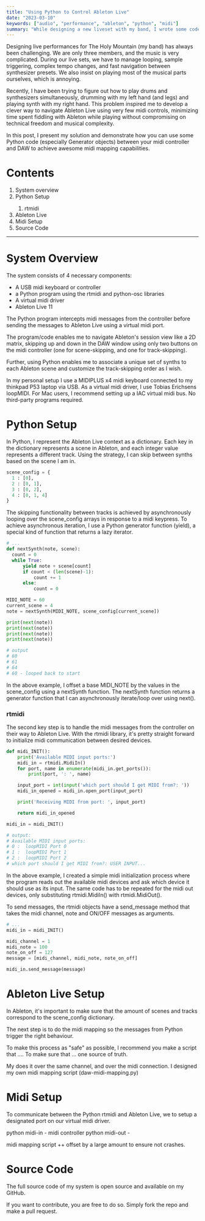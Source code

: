```yaml
---
title: "Using Python to Control Ableton Live"
date: "2023-03-10"
keywords: ["audio", "performance", "ableton", "python", "midi"]
summary: "While designing a new liveset with my band, I wrote some code to help me better and more efficiently navigate Ableton Live's session view using very few midi controls. Here is how I did it."
---
```


<MyImage
  src="/img/abletonmidi-overview1.gif"
  alt="overview of my setup to navigate Ableton Live using python"
/>

Designing live performances for <MyLink url="https://theholymountain.net">The Holy Mountain</MyLink> (my band) has always been challenging. We are only three members, and the music is very complicated. During our live sets, we have to manage looping, sample triggering, complex tempo changes, and fast navigation between synthesizer presets. We also insist on playing most of the musical parts ourselves, which is annoying.

Recently, I have been trying to figure out how to play drums and synthesizers simultaneously, drumming with my left hand (and legs) and playing synth with my right hand. This problem inspired me to develop a clever way to navigate <MyLink href="https://ableton.com/">Ableton Live</MyLink> using very few midi controls, minimizing time spent fiddling with Ableton while playing without compromising on technical freedom and musical complexity.

In this post, I present my solution and demonstrate how you can use some Python code (especially Generator objects) between your midi controller and DAW to achieve awesome midi mapping capabilities.

# Contents

<ol>
  <li>
    <MyLink href="#system-overview">System overview</MyLink>
  </li>
  <li>
    <MyLink href="#python-setup">Python Setup</MyLink>
  </li>
  <ol>
    <li>
      <MyLink href="#rtmidi">rtmidi</MyLink>
    </li>
  </ol>
  <li>
    <MyLink href="#ableton-live-setup">Ableton Live</MyLink>
  </li>
  <li>
    <MyLink href="#midi-setup">Midi Setup</MyLink>
  </li>
  <li>
    <MyLink href="#source-code">Source Code</MyLink>
  </li>
</ol>

<hr />

<h1 id="system-overview">System Overview</h1>

<MyImage
  src="/img/abletonmidi-system-diagram.png"
  alt="system diagram of my setup."
/>

The system consists of 4 necessary components:

<ul>
  <li>A USB midi keyboard or controller</li>
  <li>a Python program using the rtmidi and python-osc libraries</li>
  <li>A virtual midi driver</li>
  <li>Ableton Live 11</li>
</ul>

The Python program intercepts midi messages from the controller before sending the messages to Ableton Live using a virtual midi port.

The program/code enables me to navigate Ableton's session view like a 2D matrix, skipping up and down in the DAW window using only two buttons on the midi controller (one for scene-skipping, and one for track-skipping).

Further, using Python enables me to associate a unique set of synths to each Ableton scene and customize the track-skipping order as I wish.

<MyImage
  src="/img/abletonmidi-overview2-wkeys.gif"
  alt="overview of my setup with keys"
  caption="By associating specific tracks with specific scenes in Ableton Live, I can navigate complex live sets using very few controls."
/>

In my personal setup I use a MIDIPLUS x4 midi keyboard connected to my thinkpad P53 laptop via USB. As a virtual midi driver, I use <MyLink href="https://www.tobias-erichsen.de/software/loopmidi.html">Tobias Erichsens loopMIDI</MyLink>. For Mac users, I recommend setting up a IAC virtual midi bus. No third-party programs required.

<h1 id="python-setup">Python Setup</h1>

In Python, I represent the Ableton Live context as a dictionary. Each key in the dictionary represents a scene in Ableton, and each integer value represents a different track. Using the strategy, I can skip between synths based on the scene I am in.

```Python
scene_config = {
  1 : [0],
  2 : [0, 1],
  3 : [0, 2],
  4 : [0, 1, 4]
}
```

The skipping functionality between tracks is achieved by asynchronously looping over the scene_config arrays in response to a midi keypress. To achieve asynchronous iteration, I use a Python generator function (yield), a special kind of function that returns a <MyLink href="https://en.wikipedia.org/wiki/Lazy_evaluation">lazy iterator</MyLink>.

```Python
# ...
def nextSynth(note, scene):
  count = 0
  while True:
      yield note + scene[count]
      if count < (len(scene)-1):
          count += 1
      else:
          count = 0

MIDI_NOTE = 60
current_scene = 4
note = nextSynth(MIDI_NOTE, scene_config[current_scene])

print(next(note))
print(next(note))
print(next(note))
print(next(note))

# output
# 60
# 61
# 64
# 60 - looped back to start
```

In the above example, I offset a base MIDI_NOTE by the values in the scene_config using a nextSynth function. The nextSynth function returns a generator function that I can asynchronously iterate/loop over using next().

<h3 id="rtmidi">rtmidi</h3>

The second key step is to handle the midi messages from the controller on their way to Ableton Live. With the <MyLink href="https://pypi.org/project/python-rtmidi/">rtmidi library</MyLink>, it's pretty straight forward to initialize midi communication between desired devices.

```Python
def midi_INIT():
    print('Available MIDI input ports:')
    midi_in = rtmidi.MidiIn()
    for port, name in enumerate(midi_in.get_ports()):
        print(port, ': ', name)

    input_port = int(input('which port should I get MIDI from?: '))
    midi_in_opened = midi_in.open_port(input_port)

    print('Receiving MIDI from port: ', input_port)

    return midi_in_opened

midi_in = midi_INIT()

# output:
# Available MIDI input ports:
# 0 :  loopMIDI Port 0
# 1 :  loopMIDI Port 1
# 2 :  loopMIDI Port 2
# which port should I get MIDI from?: USER INPUT...
```

In the above example, I created a simple midi initialization process where the program reads out the available midi devices and ask which device it should use as its input. The same code has to be repeated for the midi out devices, only substituting rtmidi.MidiIn() with rtmidi.MidiOut().

To send messages, the rtmidi objects have a send_message method that takes the midi channel, note and ON/OFF messages as arguments.

```Python
# ...
midi_in = midi_INIT()

midi_channel = 1
midi_note = 100
note_on_off = 127
message = [midi_channel, midi_note, note_on_off]

midi_in.send_message(message)
```

<h1 id="ableton-live-setup">Ableton Live Setup</h1>

In Ableton, it's important to make sure that the amount of scenes and tracks correspond to the scene_config dictionary.

The next step is to do the midi mapping so the messages from Python trigger the right behaviour.

To make this process as "safe" as possible, I recommend you make a script that ....
To make sure that ... one source of truth.

My does it over the same channel, and
over the midi connection.
I designed my own midi mapping script (daw-midi-mapping.py)

<MyImage
  src="/img/abletonmidi-ableton-midi-mapping.png"
  alt="Ableton Live midi mapping."
/>

<h1 id="midi-setup">Midi Setup</h1>

To communicate between the Python rtmidi and Ableton Live, we to setup a designated
port on our virtual midi driver.

python midi-in - midi controller
python midi-out -

midi mapping script ++
offset by a large amount to ensure not crashes.

<h1 id="source-code">Source Code</h1>

The full source code of my system is open source and available on <MyLink href="https://github.com/aleksati/ableton-navigation-system">my GitHub</MyLink>.

If you want to contribute, you are free to do so. Simply fork the repo and make a pull request.
